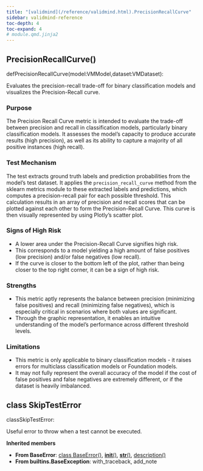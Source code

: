 ```yaml
---
title: "[validmind](/reference/validmind.html).PrecisionRecallCurve"
sidebar: validmind-reference
toc-depth: 4
toc-expand: 4
# module.qmd.jinja2
---
```


<!-- function.qmd.jinja2 -->

## PrecisionRecallCurve[()]{.muted}

<!-- signatures.jinja2 -->

::: {.signature}

<span class="kw">def</span><span class="name">PrecisionRecallCurve</span>(<span class="param"><span class="n">model</span><span class="p">:</span><!-- types.jinja2 - format_type --><span class="n">VMModel</span><span class="muted">,</span></span><span class="param"><span class="n">dataset</span><span class="p">:</span><!-- types.jinja2 - format_type --><span class="n">VMDataset</span></span>):

:::

<!-- docstring.jinja2 -->

Evaluates the precision-recall trade-off for binary classification models and visualizes the Precision-Recall curve.

### Purpose

The Precision Recall Curve metric is intended to evaluate the trade-off between precision and recall in classification models, particularly binary classification models. It assesses the model's capacity to produce accurate results (high precision), as well as its ability to capture a majority of all positive instances (high recall).

### Test Mechanism

The test extracts ground truth labels and prediction probabilities from the model's test dataset. It applies the `precision_recall_curve` method from the sklearn metrics module to these extracted labels and predictions, which computes a precision-recall pair for each possible threshold. This calculation results in an array of precision and recall scores that can be plotted against each other to form the Precision-Recall Curve. This curve is then visually represented by using Plotly's scatter plot.

### Signs of High Risk

- A lower area under the Precision-Recall Curve signifies high risk.
- This corresponds to a model yielding a high amount of false positives (low precision) and/or false negatives (low recall).
- If the curve is closer to the bottom left of the plot, rather than being closer to the top right corner, it can be a sign of high risk.

### Strengths

- This metric aptly represents the balance between precision (minimizing false positives) and recall (minimizing false negatives), which is especially critical in scenarios where both values are significant.
- Through the graphic representation, it enables an intuitive understanding of the model's performance across different threshold levels.

### Limitations

- This metric is only applicable to binary classification models - it raises errors for multiclass classification models or Foundation models.
- It may not fully represent the overall accuracy of the model if the cost of false positives and false negatives are extremely different, or if the dataset is heavily imbalanced.

<!-- class.qmd.jinja2 -->

## [class]{.muted} SkipTestError

<!-- signatures.jinja2 -->

::: {.signature}

<span class="kw">class</span><span class="name">SkipTestError</span>:

:::

<!-- docstring.jinja2 -->

Useful error to throw when a test cannot be executed.

**Inherited members**

- **From BaseError**: [class BaseError[()]{.muted}](#class-baseerror), [__init__[()]{.muted}](#__init__), [__str__[()]{.muted}](#__str__), [description[()]{.muted}](#description)
- **From builtins.BaseException**: with_traceback, add_note
